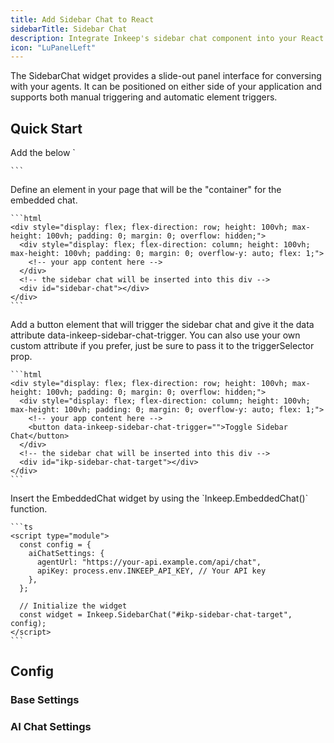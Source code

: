 ```yaml
---
title: Add Sidebar Chat to React
sidebarTitle: Sidebar Chat
description: Integrate Inkeep's sidebar chat component into your React application for seamless agent conversations.
icon: "LuPanelLeft"
---
```


The SidebarChat widget provides a slide-out panel interface for conversing with your agents. It can be positioned on either side of your application and supports both manual triggering and automatic element triggers.

## Quick Start

<Steps>
  <Step>
    Add the below `<script>` tag to the `<head>` or `<body>` of your website.

    ```html
    <script
        type="module"
        src="https://cdn.jsdelivr.net/npm/@inkeep/agents-ui-js@0.14/dist/embed.js"
        defer

> </script>

    ```

  </Step>
  <Step>
    Define an element in your page that will be the "container" for the embedded chat.

    ```html
    <div style="display: flex; flex-direction: row; height: 100vh; max-height: 100vh; padding: 0; margin: 0; overflow: hidden;">
      <div style="display: flex; flex-direction: column; height: 100vh; max-height: 100vh; padding: 0; margin: 0; overflow-y: auto; flex: 1;">
        <!-- your app content here -->
      </div>
      <!-- the sidebar chat will be inserted into this div -->
      <div id="sidebar-chat"></div>
    </div>
    ```

  </Step>
  <Step>
    Add a button element that will trigger the sidebar chat and give it the data attribute data-inkeep-sidebar-chat-trigger. You can also use your own custom attribute if you prefer, just be sure to pass it to the triggerSelector prop.

    ```html
    <div style="display: flex; flex-direction: row; height: 100vh; max-height: 100vh; padding: 0; margin: 0; overflow: hidden;">
      <div style="display: flex; flex-direction: column; height: 100vh; max-height: 100vh; padding: 0; margin: 0; overflow-y: auto; flex: 1;">
        <!-- your app content here -->
        <button data-inkeep-sidebar-chat-trigger="">Toggle Sidebar Chat</button>
      </div>
      <!-- the sidebar chat will be inserted into this div -->
      <div id="ikp-sidebar-chat-target"></div>
    </div>
    ```

  </Step>
  <Step>
    Insert the EmbeddedChat widget by using the `Inkeep.EmbeddedChat()` function.

    ```ts
    <script type="module">
      const config = {
        aiChatSettings: {
          agentUrl: "https://your-api.example.com/api/chat",
          apiKey: process.env.INKEEP_API_KEY, // Your API key
        },
      };

      // Initialize the widget
      const widget = Inkeep.SidebarChat("#ikp-sidebar-chat-target", config);
    </script>
    ```

  </Step>
</Steps>

## Config

<AutoTypeTable
  path="./content/docs/talk-to-your-agents/types.ts"
  name="InkeepEmbeddedChatProps"
/>

### Base Settings

<AutoTypeTable
  path="./content/docs/talk-to-your-agents/types.ts"
  name="InkeepBaseSettings"
/>

### AI Chat Settings

<AutoTypeTable
  path="./content/docs/talk-to-your-agents/types.ts"
  name="InkeepAIChatSettings"
/>

